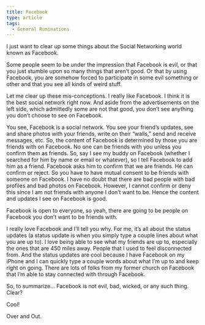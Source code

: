 ```yaml
---
title: Facebook
type: article
tags:
  - General Ruminations
---
```


I just want to clear up some things about the Social Networking world known as Facebook.

Some people seem to be under the impression that Facebook is evil, or that you just stumble upon so many things that aren’t good. Or that by using Facebook, you are somehow forced to participate in some evil something or other and that you see all kinds of weird stuff.

Let me clear up these mis-conceptions. I really like Facebook. I think it is the best social network right now. And aside from the advertisements on the left side, which admittedly some are not that good, you don’t see anything you don’t choose to see on Facebook.

You see, Facebook is a social network. You see your friend’s updates, see and share photos with your friends, write on their “walls,” send and receive messages, etc. So, the content of Facebook is determined by those you are friends with on Facebook. No one can be friends with you unless you confirm them as friends. So, say I see my buddy on Facebook (whether I searched for him by name or email or whatever), so I tell Facebook to add him as a friend. Facebook asks him to confirm that we are friends. He can confirm or reject. So you have to have mutual consent to be friends with someone on Facebook. I have no doubt that there are bad people with bad profiles and bad photos on Facebook. However, I cannot confirm or deny this since I am not friends with anyone I don’t want to be. Hence the content and updates I see on Facebook is good.

Facebook is open to everyone, so yeah, there are going to be people on Facebook you don’t want to be friends with.

I really love Facebook and I’ll tell you why. For me, it’s all about the status updates (a status update is when you simply type a couple lines about what you are up to). I love being able to see what my friends are up to, especially the ones that are 450 miles away. People that I used to feel disconnected from. And the status updates are cool because I have Facebook on my iPhone and I can quickly type a couple words about what I’m up to and keep right on going. There are lots of folks from my former church on Facebook that I’m able to stay connected with through Facebook.

So, to summarize… Facebook is not evil, bad, wicked, or any such thing. Clear?

Cool!

Over and Out.
